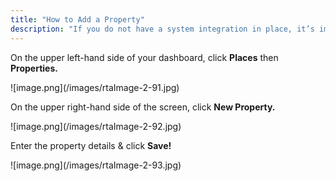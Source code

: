 ```yaml
---
title: "How to Add a Property"
description: "If you do not have a system integration in place, it’s important to know how to add new properties directly through the Latchel portal. Follow these steps to add a new property. "
---
```


On the upper left-hand side of your dashboard, click **Places** then **Properties.**

<Frame>
  ![image.png](/images/rtaImage-2-91.jpg)
</Frame>

On the upper right-hand side of the screen, click **New Property.**

<Frame>
  ![image.png](/images/rtaImage-2-92.jpg)
</Frame>

Enter the property details & click **Save\!**

<Frame>
  ![image.png](/images/rtaImage-2-93.jpg)
</Frame>